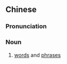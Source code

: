 {{also|语词}}
==Chinese==
{{zh-forms|s=语词}}

===Pronunciation===
{{zh-pron
|m=yǔcí
|c=jyu5 ci4
|mn=qz:gír-sîr/tp,xm:gú-sû/kh,zz:gí-sû
|cat=n
}}

===Noun===
{{zh-noun}}

# [[word]]s and [[phrase]]s